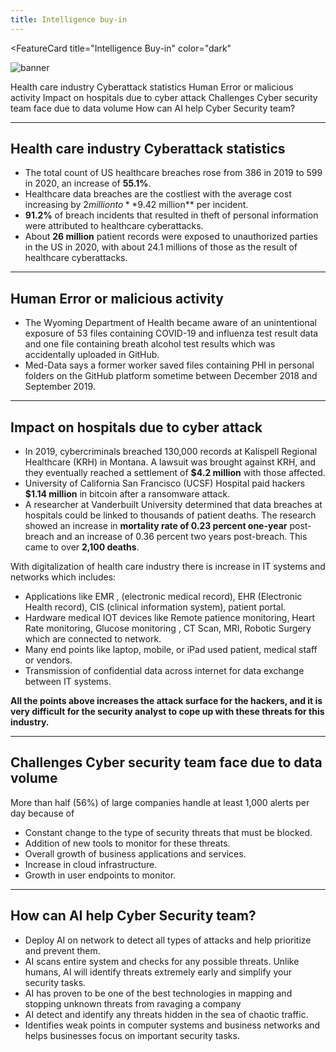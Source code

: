 ```yaml
---
title: Intelligence buy-in
---
```



<FeatureCard
  title="Intelligence Buy-in"
  color="dark"
  >

![banner](images/buyin.jpg)

</FeatureCard>

<AnchorLinks>
  <AnchorLink>Health care industry Cyberattack statistics</AnchorLink>
  <AnchorLink>Human Error or malicious activity</AnchorLink>
  <AnchorLink>Impact on hospitals due to cyber attack</AnchorLink>
  <AnchorLink>Challenges Cyber security team face due to data volume</AnchorLink>
  <AnchorLink>How can AI help Cyber Security team?</AnchorLink>
</AnchorLinks>

***

## Health care industry Cyberattack statistics

  - The total count of US healthcare breaches rose from 386 in 2019 to 599 in 2020, an increase of **55.1%**.
  - Healthcare data breaches are the costliest with the average cost increasing by $2 million to **$9.42 million** per incident.
  - **91.2%** of breach incidents that resulted in theft of personal information were attributed to healthcare cyberattacks.
  - About **26 million** patient records were exposed to unauthorized parties in the US in 2020, with about 24.1 millions of those as the result of healthcare cyberattacks.

***

## Human Error or malicious activity

  - The Wyoming Department of Health became aware of an unintentional exposure of 53 files containing COVID-19 and influenza test result data and one file containing breath alcohol test results which was accidentally uploaded in GitHub.
  - Med-Data says a former worker saved files containing PHI in personal folders on the GitHub platform sometime between December 2018 and September 2019.

***

## Impact on hospitals due to cyber attack

  - In 2019, cybercriminals breached 130,000 records at Kalispell Regional Healthcare (KRH) in Montana. A lawsuit was brought against KRH, and they eventually reached a settlement of **$4.2 million** with those affected.
  - University of California San Francisco (UCSF) Hospital paid hackers **$1.14 million** in bitcoin after a ransomware attack.
  - A researcher at Vanderbuilt University determined that data breaches at hospitals could be linked to thousands of patient deaths. The research showed an increase in **mortality rate of 0.23 percent one-year** post-breach and an increase of 0.36 percent two years post-breach. This came to over **2,100 deaths**.

With digitalization of health care industry there is increase in IT systems and networks which includes:
  - Applications like  EMR , (electronic medical record), EHR (Electronic Health record), CIS (clinical information system), patient portal.
  - Hardware medical IOT devices like Remote patience monitoring, Heart Rate monitoring, Glucose monitoring , CT Scan, MRI, Robotic Surgery which are connected to network.
  - Many end points like laptop, mobile, or iPad used patient, medical staff or  vendors.
  - Transmission of confidential data across internet for data exchange between IT systems.

**All the points above increases the attack surface for the hackers, and it is very difficult for the security analyst to cope up with these threats for this industry.**

***

## Challenges Cyber security team face due to data volume

More than half (56%) of large companies handle at least 1,000 alerts per day because of
  - Constant change to the type of security threats that must be blocked.
  - Addition of new tools to monitor for these threats.
  - Overall growth of business applications and services. 
  - Increase in cloud infrastructure. 
  - Growth in user endpoints to monitor.

***

## How can AI help Cyber Security team?

  - Deploy AI on network to detect all types of attacks and help  prioritize and prevent them.
  - AI scans entire system and checks for any possible threats. Unlike humans, AI will identify threats extremely early and simplify your security tasks.
  - AI has proven to be one of the best technologies in mapping and stopping unknown threats from ravaging a company
  - AI detect and identify any threats hidden in the sea of chaotic traffic.
  - Identifies weak points in computer systems and business networks and helps businesses focus on important security tasks.      
